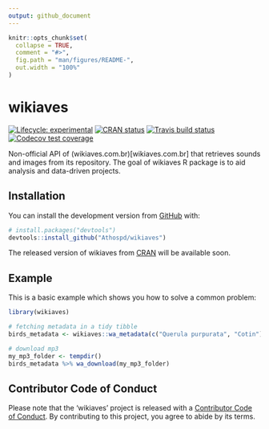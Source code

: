 ```yaml
---
output: github_document
---
```


<!-- README.md is generated from README.Rmd. Please edit that file -->

```r
knitr::opts_chunk$set(
  collapse = TRUE,
  comment = "#>",
  fig.path = "man/figures/README-",
  out.width = "100%"
)
```
# wikiaves

<!-- badges: start -->
[![Lifecycle: experimental](https://img.shields.io/badge/lifecycle-experimental-orange.svg)](https://www.tidyverse.org/lifecycle/#experimental)
[![CRAN status](https://www.r-pkg.org/badges/version/wikiaves)](https://CRAN.R-project.org/package=wikiaves)
[![Travis build status](https://travis-ci.org/Athospd/wikiaves.svg?branch=master)](https://travis-ci.org/Athospd/wikiaves)
[![Codecov test coverage](https://codecov.io/gh/Athospd/wikiaves/branch/master/graph/badge.svg)](https://codecov.io/gh/Athospd/wikiaves?branch=master)
<!-- badges: end -->

Non-official API of (wikiaves.com.br)[wikiaves.com.br] that retrieves sounds and images from its repository. 
The goal of wikiaves R package is to aid analysis and data-driven projects.

## Installation

You can install the development version from [GitHub](https://github.com/) with:

``` r
# install.packages("devtools")
devtools::install_github("Athospd/wikiaves")
```

The released version of wikiaves from [CRAN](https://CRAN.R-project.org) will be available soon.


## Example

This is a basic example which shows you how to solve a common problem:

```r
library(wikiaves)

# fetching metadata in a tidy tibble
birds_metadata <- wikiaves::wa_metadata(c("Querula purpurata", "Cotin"))

# download mp3
my_mp3_folder <- tempdir()
birds_metadata %>% wa_download(my_mp3_folder)
```

## Contributor Code of Conduct

Please note that the 'wikiaves' project is released with a [Contributor Code of Conduct](.github/CODE_OF_CONDUCT.md). By contributing to this project, you agree to abide by its terms.
